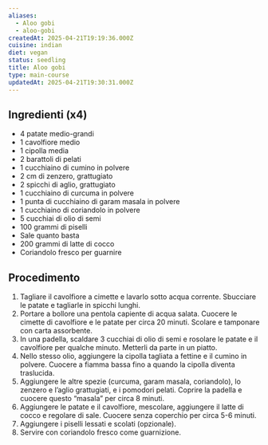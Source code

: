 ```yaml
---
aliases:
  - Aloo gobi
  - aloo-gobi
createdAt: 2025-04-21T19:19:36.000Z
cuisine: indian
diet: vegan
status: seedling
title: Aloo gobi
type: main-course
updatedAt: 2025-04-21T19:30:31.000Z
---
```

## Ingredienti (x4)

- 4 patate medio-grandi
- 1 cavolfiore medio
- 1 cipolla media
- 2 barattoli di pelati
- 1 cucchiaino di cumino in polvere
- 2 cm di zenzero, grattugiato
- 2 spicchi di aglio, grattugiato
- 1 cucchiaino di curcuma in polvere
- 1 punta di cucchiaino di garam masala in polvere
- 1 cucchiaino di coriandolo in polvere
- 5 cucchiai di olio di semi
- 100 grammi di piselli
- Sale quanto basta
- 200 grammi di latte di cocco
- Coriandolo fresco per guarnire

## Procedimento

1. Tagliare il cavolfiore a cimette e lavarlo sotto acqua corrente. Sbucciare le patate e tagliarle in spicchi lunghi.
2. Portare a bollore una pentola capiente di acqua salata. Cuocere le cimette di cavolfiore e le patate per circa 20 minuti. Scolare e tamponare con carta assorbente.
3. In una padella, scaldare 3 cucchiai di olio di semi e rosolare le patate e il cavolfiore per qualche minuto. Metterli da parte in un piatto.
4. Nello stesso olio, aggiungere la cipolla tagliata a fettine e il cumino in polvere. Cuocere a fiamma bassa fino a quando la cipolla diventa traslucida.
5. Aggiungere le altre spezie (curcuma, garam masala, coriandolo), lo zenzero e l’aglio grattugiati, e i pomodori pelati. Coprire la padella e cuocere questo “masala” per circa 8 minuti.
6. Aggiungere le patate e il cavolfiore, mescolare, aggiungere il latte di cocco e regolare di sale. Cuocere senza coperchio per circa 5-6 minuti.
7. Aggiungere i piselli lessati e scolati (opzionale).
8. Servire con coriandolo fresco come guarnizione.
